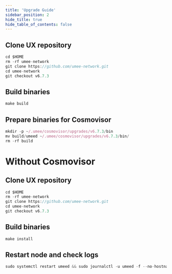 ```yaml
---
title: 'Upgrade Guide'
sidebar_position: 2
hide_title: true
hide_table_of_contents: false
---
```



<PageTitle
  iconUrl="img/umee-icon.svg"
  title="UX Upgrade Guide"
  chainId="umee-1"
  version="v6.7.3"
/>

## Clone UX repository

```js
cd $HOME
rm -rf umee-network
git clone https://github.com/umee-network.git
cd umee-network
git checkout v6.7.3
```

## Build binaries

```js
make build
```

## Prepare binaries for Cosmovisor

```js
mkdir -p ~/.umee/cosmovisor/upgrades/v6.7.3/bin
mv build/umeed ~/.umee/cosmovisor/upgrades/v6.7.3/bin/
rm -rf build
```

# Without Cosmovisor

## Clone UX repository

```js
cd $HOME
rm -rf umee-network
git clone https://github.com/umee-network.git
cd umee-network
git checkout v6.7.3
```

## Build binaries

```js
make install
```

## Restart node and check logs

```js
sudo systemctl restart umeed && sudo journalctl -u umeed -f --no-hostname -o cat
```
